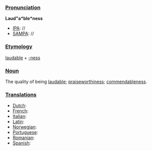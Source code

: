 ===[[Pronunciation]]===

'''Laud"a*ble*ness'''
*[[IPA]]: //
*[[SAMPA]]: //
===[[Etymology]]===

[[laudable]] + [[-ness]]
===[[Noun]]===

The quality of being [[laudable]]; [[praiseworthiness]]; [[commendableness]].
===[[Translations]]===

*[[Dutch]]:
*[[French]]:
*[[Italian]]:
*[[Latin]]:
*[[Norwegian]]:
*[[Portuguese]]:
*[[Romanian]]:
*[[Spanish]]: